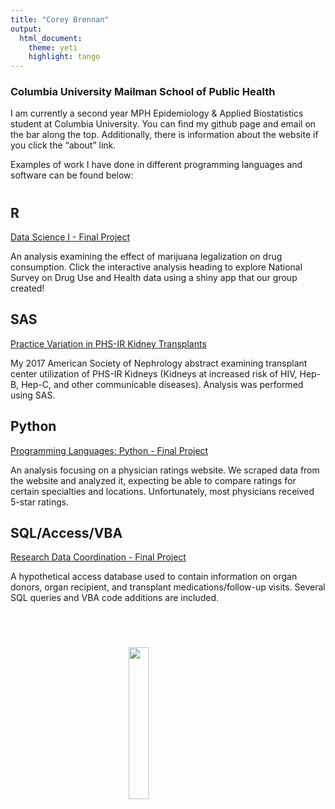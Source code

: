 ```yaml
---
title: "Corey Brennan"
output:
  html_document:
    theme: yeti
    highlight: tango
---
```

### Columbia University Mailman School of Public Health

I am currently a second year MPH Epidemiology & Applied Biostatistics student at Columbia University. You can find my github page and email on the bar along the top. Additionally, there is information about the website if you click the "about" link.

Examples of work I have done in different programming languages and software can be found below:

# {.tabset .tabset-fade .tabset-pills}

## **R**

[Data Science I - Final Project](https://kblitsman.github.io/p8105_final/)

An analysis examining the effect of marijuana legalization on drug consumption. Click the interactive analysis heading to explore National Survey on Drug Use and Health data using a shiny app that our group created!

## **SAS**

[Practice Variation in PHS-IR Kidney Transplants](https://www.asn-online.org/education/kidneyweek/2017/program-abstract.aspx?controlId=2789653)

My 2017 American Society of Nephrology abstract examining transplant center utilization of PHS-IR Kidneys (Kidneys at increased risk of HIV, Hep-B, Hep-C, and other communicable diseases). Analysis was performed using SAS.

## **Python**

[Programming Languages: Python - Final Project](Final_Project_kb2908_cb3262.html)

An analysis focusing on a physician ratings website. We scraped data from the website and analyzed it, expecting be able to compare ratings for certain specialties and locations. Unfortunately, most physicians received 5-star ratings.

## **SQL/Access/VBA**

[Research Data Coordination - Final Project](cb3262_final.accdb)

A hypothetical access database used to contain information on organ donors, organ recipient, and transplant medications/follow-up visits. Several SQL queries and VBA code additions are included.

#
<br>

<style>
IMG.selfie {
    display: block;
    margin-left: auto;
    margin-right: auto }
</style>
<img class="selfie" src="images/corey_greatWall.jpg" style="width:25%;height:25%" align="Middle">